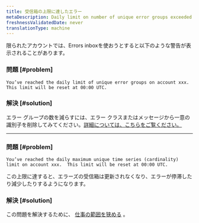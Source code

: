 ```yaml
---
title: 受信箱の上限に達したエラー
metaDescription: Daily limit on number of unique error groups exceeded
freshnessValidatedDate: never
translationType: machine
---
```


限られたアカウントでは、Errors inboxを使おうとすると以下のような警告が表示されることがあります。

### 問題 [#problem]

```
You’ve reached the daily limit of unique error groups on account xxx.  This limit will be reset at 00:00 UTC.
```

### 解決 [#solution]

エラー グループの数を減らすには、エラー クラスまたはメッセージから一意の識別子を削除してみてください。[詳細については、こちらをご覧ください。](/docs/errors-inbox/errors-inbox/#similar-events)

* * *

### 問題 [#problem]

```
You’ve reached the daily maximum unique time series (cardinality) limit on account xxx.  This limit will be reset at 00:00 UTC.
```

この上限に達すると、エラーズの受信箱は更新されなくなり、エラーが停滞したり減少したりするようになります。

### 解決 [#solution]

この問題を解決するために、 [仕事の範囲を狭める](/docs/new-relic-one/use-new-relic-one/workloads/use-workloads/) 。